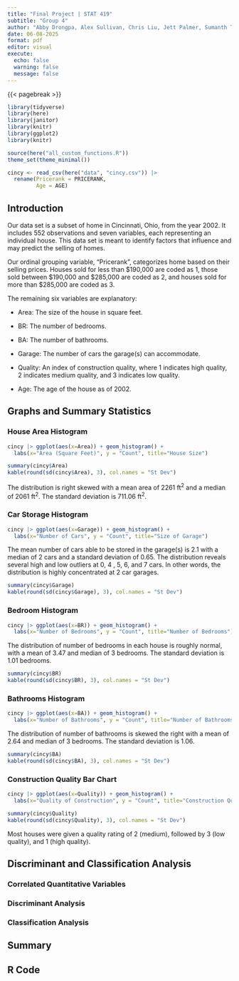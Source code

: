 ```yaml
---
title: "Final Project | STAT 419"
subtitle: "Group 4"
author: "Abby Drongpa, Alex Sullivan, Chris Liu, Jett Palmer, Sumanth Thokala"
date: 06-08-2025
format: pdf
editor: visual
execute:
  echo: false
  warning: false
  message: false
---
```


{{< pagebreak >}}

```r

library(tidyverse)
library(here)
library(janitor)
library(knitr)
library(ggplot2)
library(knitr)

source(here("all_custom_functions.R"))
theme_set(theme_minimal())
```

```r
cincy <- read_csv(here("data", "cincy.csv")) |>
  rename(Pricerank = PRICERANK,
         Age = AGE)
```

## Introduction

Our data set is a subset of home in Cincinnati, Ohio, from the year 2002. It includes 552 observations and seven variables, each representing an individual house. This data set is meant to identify factors that influence and may predict the selling of homes.

Our ordinal grouping variable, "Pricerank", categorizes home based on their selling prices. Houses sold for less than \$190,000 are coded as 1, those sold between \$190,000 and \$285,000 are coded as 2, and houses sold for more than \$285,000 are coded as 3.

The remaining six variables are explanatory:

-   Area: The size of the house in square feet.

-   BR: The number of bedrooms.

-   BA: The number of bathrooms.

-   Garage: The number of cars the garage(s) can accommodate.

-   Quality: An index of construction quality, where 1 indicates high quality, 2 indicates medium quality, and 3 indicates low quality.

-   Age: The age of the house as of 2002.

## Graphs and Summary Statistics

### House Area Histogram

```r
cincy |> ggplot(aes(x=Area)) + geom_histogram() + 
  labs(x="Area (Square Feet)", y = "Count", title="House Size")
```

```r
summary(cincy$Area)
kable(round(sd(cincy$Area), 3), col.names = "St Dev")
```

The distribution is right skewed with a mean area of 2261 ft^2^ and a median of 2061 ft^2^. The standard deviation is 711.06 ft^2^.

### Car Storage Histogram

```r
cincy |> ggplot(aes(x=Garage)) + geom_histogram() + 
  labs(x="Number of Cars", y = "Count", title="Size of Garage")
```

The mean number of cars able to be stored in the garage(s) is 2.1 with a median of 2 cars and a standard deviation of 0.65. The distribution reveals several high and low outliers at 0, 4 , 5, 6, and 7 cars. In other words, the distribution is highly concentrated at 2 car garages.

```r
summary(cincy$Garage)
kable(round(sd(cincy$Garage), 3), col.names = "St Dev")
```

### Bedroom Histogram

```r
cincy |> ggplot(aes(x=BR)) + geom_histogram() + 
  labs(x="Number of Bedrooms", y = "Count", title="Number of Bedrooms")
```

The distribution of number of bedrooms in each house is roughly normal, with a mean of 3.47 and median of 3 bedrooms. The standard deviation is 1.01 bedrooms.

```r
summary(cincy$BR)
kable(round(sd(cincy$BR), 3), col.names = "St Dev")
```

### Bathrooms Histogram

```r
cincy |> ggplot(aes(x=BA)) + geom_histogram() + 
  labs(x="Number of Bathrooms", y = "Count", title="Number of Bathrooms")
```

The distribution of number of bathrooms is skewed the right with a mean of 2.64 and median of 3 bedrooms. The standard deviation is 1.06.

```r
summary(cincy$BA)
kable(round(sd(cincy$BA), 3), col.names = "St Dev")
```

### Construction Quality Bar Chart

```r
cincy |> ggplot(aes(x=Quality)) + geom_histogram() + 
  labs(x="Quality of Construction", y = "Count", title="Construction Quality Distribution")
```

```r
summary(cincy$Quality)
kable(round(sd(cincy$Quality), 3), col.names = "St Dev")
```

Most houses were given a quality rating of 2 (medium), followed by 3 (low quality), and 1 (high quality).

## Discriminant and Classification Analysis

### Correlated Quantitative Variables

### Discriminant Analysis

### Classification Analysis

## Summary

## R Code
